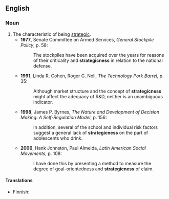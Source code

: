 ==English==
===Noun===
{{en-noun|es}}

# The characteristic of being [[strategic]].
#*'''1977''', Senate Committee on Armed Services, ''General Stockpile Policy'', p. 58:
#*:The stockpiles have been acquired over the years for reasons of their criticality and '''strategicness''' in relation to the national defense. 
#*'''1991''', Linda R. Cohen, Roger G. Noll, ''The Technology Pork Barrel'', p. 35:
#*:Although market structure and the concept of '''strategicness''' might affect the adequacy of R&D, neither is an unambiguous indicator.
#*'''1998''', James P. Byrnes, ''The Nature and Development of Decision Making: A Self-Regulation Model'', p. 156:
#*:In addition, several of the school and individual risk factors suggest a general lack of '''strategicness''' on the part of adolescents who drink.  
#*'''2006''', Hank Johnston, Paul Almeida, ''Latin American Social Movements'', p. 108:
#*:I have done this by presenting a method to measure the degree of goal-orientedness and '''strategicness''' of claim.

====Translations====
{{trans-top}}
* Finnish: {{t-|fi|strategisuus}}
{{trans-bottom}}